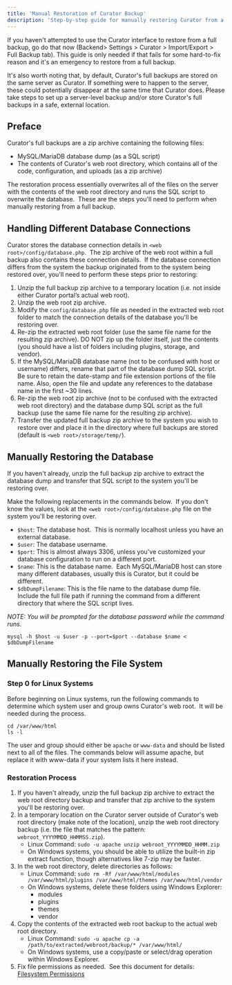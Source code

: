 ---
title: 'Manual Restoration of Curator Backup'
description: 'Step-by-step guide for manually restoring Curator from a full backup when automated restoration fails.'
---

If you haven't attempted to use the Curator interface to restore from a full backup, go do that now
(Backend> Settings > Curator > Import/Export > Full Backup tab).
This guide is only needed if that fails for some hard-to-fix reason and it's an emergency to restore from a full backup.

It's also worth noting that, by default, Curator's full backups are stored on the same server as Curator.  If
something were to happen to the server, these could potentially disappear at the same time that Curator
does.  Please take steps to set up a server-level backup and/or store Curator's full backups in a safe, external location.

## Preface

Curator's full backups are a zip archive containing the following files:

* MySQL/MariaDB database dump (as a SQL script)
* The contents of Curator's web root directory, which contains all of the code, configuration, and uploads (as a zip archive)

The restoration process essentially overwrites all of the files on the server with the contents of the web
root directory and runs the SQL script to overwrite the database.  These are the steps you'll need to perform
when manually restoring from a full backup.

## Handling Different Database Connections

Curator stores the database connection details in `<web root>/config/database.php`.  The zip archive of the
web root within a full backup also contains these connection details.  If the database connection differs
from the system the backup originated from to the system being restored over, you'll need to perform these
steps prior to restoring:

 1. Unzip the full backup zip archive to a temporary location (i.e. not inside either Curator portal’s actual web root).
 2. Unzip the web root zip archive.
 3. Modify the `config/database.php` file as needed in the extracted web root folder to match the connection
 details of the database you'll be restoring over.
 4. Re-zip the extracted web root folder (use the same file name for the resulting zip archive).  DO NOT zip
 up the folder itself, just the contents (you should have a list of folders including plugins, storage, and vendor).
 5. If the MySQL/MariaDB database name (not to be confused with host or username) differs, rename that part
 of the database dump SQL script.  Be sure to retain the date-stamp and file extension portions of the file
 name.  Also, open the file and update any references to the database name in the first ~30 lines.
 6. Re-zip the web root zip archive (not to be confused with the extracted web root directory) and the
 database dump SQL script as the full backup (use the same file name for the resulting zip archive).
 7. Transfer the updated full backup zip archive to the system you wish to restore over and place it in the
 directory where full backups are stored (default is `<web root>/storage/temp/`).

## Manually Restoring the Database

If you haven't already, unzip the full backup zip archive to extract the database dump and transfer that SQL
script to the system you'll be restoring over.

Make the following replacements in the commands below.  If you don't know the values, look at the
`<web root>/config/database.php` file on the system you'll be restoring over.

* `$host`: The database host.  This is normally localhost unless you have an external database.
* `$user`: The database username.
* `$port`: This is almost always 3306, unless you've customized your database configuration to run on a different port.
* `$name`: This is the database name.  Each MySQL/MariaDB host can store many different databases, usually
this is Curator, but it could be different.
* `$dbDumpFilename`: This is the file name to the database dump file.  Include the full file path if running
the command from a different directory that where the SQL script lives.

*NOTE: You will be prompted for the database password while the command runs.*

```MySQL
mysql -h $host -u $user -p --port=$port --database $name < $dbDumpFilename
```

## Manually Restoring the File System

### Step 0 for Linux Systems

Before beginning on Linux systems, run the following commands to determine which system user and group owns
Curator's web root.  It will be needed during the process.

```Linux
cd /var/www/html
ls -l
```

The user and group should either be `apache` or `www-data` and should be listed next to all of the files.
The commands below will assume apache, but replace it with www-data if your system lists it here instead.

### Restoration Process

 1. If you haven't already, unzip the full backup zip archive to extract the web root directory backup and
 transfer that zip archive to the system you'll be restoring over.
 2. In a temporary location on the Curator server outside of Curator's web root directory (make note of the
 location), unzip the web root directory backup (i.e. the file that matches the pattern: `webroot_YYYYMMDD_HHMMSS.zip`).
    * Linux Command:
```sudo -u apache unzip webroot_YYYYMMDD_HHMM.zip```
    * On Windows systems, you should be able to utilize the built-in zip extract function, though
    alternatives like 7-zip may be faster.
 3. In the web root directory, delete directories as follows:
    * Linux Command:
```sudo rm -Rf /var/www/html/modules /var/www/html/plugins /var/www/html/themes /var/www/html/vendor```
    * On Windows systems, delete these folders using Windows Explorer:
        * modules
        * plugins
        * themes
        * vendor
 4. Copy the contents of the extracted web root backup to the actual web root directory.
    * Linux Command:
```sudo -u apache cp -a /path/to/extracted/webroot/backup/* /var/www/html/```
    * On Windows systems, use a copy/paste or select/drag operation within Windows Explorer.
 5. Fix file permissions as needed.  See this document for details:
 [Filesystem Permissions](https://curator.interworks.com/page/kb/server-management/system-administration/filesystem-permissions/1201)
